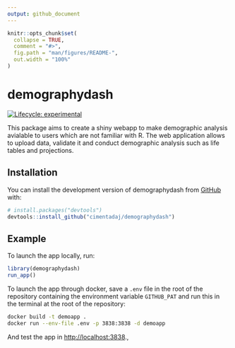 ```yaml
---
output: github_document
---
```


<!-- README.md is generated from README.Rmd. Please edit that file -->

```r
knitr::opts_chunk$set(
  collapse = TRUE,
  comment = "#>",
  fig.path = "man/figures/README-",
  out.width = "100%"
)
```

# demographydash

<!-- badges: start -->
[![Lifecycle: experimental](https://img.shields.io/badge/lifecycle-experimental-orange.svg)](https://lifecycle.r-lib.org/articles/stages.html#experimental)
<!-- badges: end -->

This package aims to create a shiny webapp to make demographic analysis avialable to users which are not familiar with R. The web application allows to upload data, validate it and conduct demographic analysis such as life tables and projections.

## Installation

You can install the development version of demographydash from [GitHub](https://github.com/) with:

``` r
# install.packages("devtools")
devtools::install_github("cimentadaj/demographydash")
```

## Example

To launch the app locally, run:


```r
library(demographydash)
run_app()
```

To launch the app through docker, save a `.env` file in the root of the repository containing the environment variable `GITHUB_PAT` and run this in the terminal at the root of the repository:

```bash
docker build -t demoapp .
docker run --env-file .env -p 3838:3838 -d demoapp
```

And test the app in [http://localhost:3838](http://localhost:3838).,
